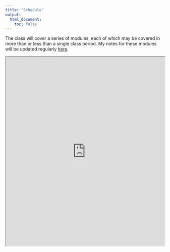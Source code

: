 ```yaml
---
title: "Schedule"
output:
  html_document:
    toc: false
---
```


The class will cover a series of modules, each of which may be covered in more than or less than a single class period.  My notes for these modules will be updated regularly [here](https://kevinlanning.github.io/DataSciLibArts/).

<iframe src=
https://docs.google.com/spreadsheets/d/17a2ZAmCQMe_x8uj9m1k_Ex9OEju7wpJb3lSUcI1H2Y0/edit?usp=sharing width=100% height="600">
</iframe>
